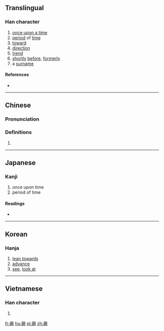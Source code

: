 {{also|向}}
==Translingual==

===Han character===
{{Han char|rn=72|rad=日|as=13|sn=17|four=6022<sub>7</sub>|canj=日女竹中 (AVHL)|ids=⿱[[日]][[鄉]]}}

# [[once upon a time]]
# [[period]] of [[time]]
# [[toward]]
# [[direction]]
# [[trend]]
# [[shortly]] [[before]], [[formerly]]
# a [[surname]]

====References====
* {{Han ref|kx=0500.270|dkj=14195|dj=0870.180|hdz=21534.210|uh=66CF|ud=26319|bh=E9B8|bd=59832}}

----

==Chinese==
{{zh-forms|s=向}}

===Pronunciation===
{{zh-pron
|m=xiàng
|c=hoeng3
|mc=y
|oc=y
|ma=
|cat=adv,prep,n,pn
}}

===Definitions===
# {{rfdef|lang=zh}}

----

==Japanese==

===Kanji===
{{ja-kanji|grade=|rs=日13}}

# once upon time
# period of time

====Readings====
* {{ja-readings|on=[[きょう]] (kyō), [[こう]] (kō), [[しょう]] (shō)|kun=[[さきに]] (sakini)}}

----

==Korean==

===Hanja===
{{ko-hanja|hangeul=[[향]], [[상]]|rv=hyang, sang|mr=hyang, sang}}

# [[lean towards]]
# [[advance]]
# [[see]], [[look at]]

----

==Vietnamese==

===Han character===
{{vi-hantu|[[hướng]]|rs=日13}}

# {{defn|lang=vi|sort=日13}}

[[fr:曏]]
[[hu:曏]]
[[pl:曏]]
[[zh:曏]]